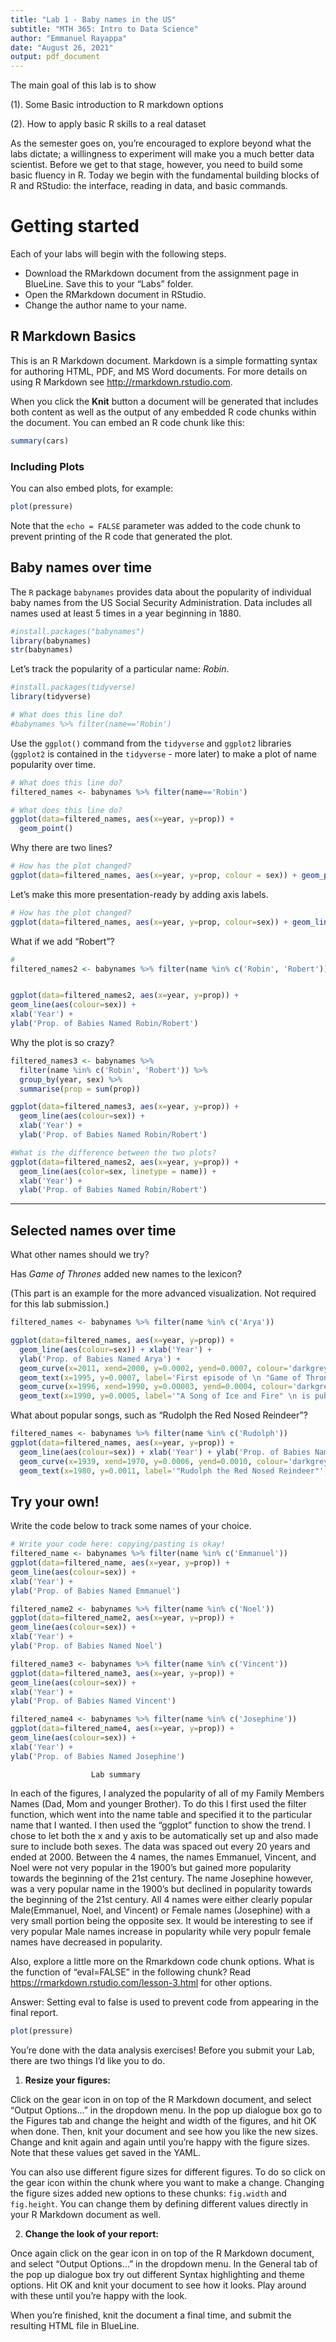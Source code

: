 ---
title: "Lab 1 - Baby names in the US"
subtitle: "MTH 365: Intro to Data Science"
author: "Emmanuel Rayappa"
date: "August 26, 2021"
output: pdf_document
---

The main goal of this lab is to show

(1). Some Basic introduction to R markdown options

(2). How to apply basic R skills to a real dataset

As the semester goes on, you're encouraged to explore beyond what the labs dictate; a willingness to experiment will make you a much better data scientist. Before we get to that stage, however, you need to build some basic fluency in R. Today we begin with the fundamental building blocks of R and RStudio: the interface, reading in data, and basic commands.

# Getting started

Each of your labs will begin with the following steps. 

- Download the RMarkdown document from the assignment page in BlueLine. Save this to your "Labs" folder.
- Open the RMarkdown document in RStudio.
- Change the author name to your name.

## R Markdown Basics

This is an R Markdown document. Markdown is a simple formatting syntax for authoring HTML, PDF, and MS Word documents. For more details on using R Markdown see <http://rmarkdown.rstudio.com>.

When you click the **Knit** button a document will be generated that includes both content as well as the output of any embedded R code chunks within the document. You can embed an R code chunk like this:

```{r cars}
summary(cars)
```

### Including Plots

You can also embed plots, for example:

```{r pressure, echo=FALSE}
plot(pressure)
```

Note that the `echo = FALSE` parameter was added to the code chunk to prevent printing of the R code that generated the plot.

## Baby names over time

The `R` package `babynames` provides data about the popularity of individual baby names from the US Social Security Administration. Data includes all names used at least 5 times in a year beginning in 1880.

```{r}
#install.packages("babynames")
library(babynames)
str(babynames)
```

Let's track the popularity of a particular name: _Robin_.

```{r, warning=FALSE, message=FALSE}
#install.packages(tidyverse)
library(tidyverse)

# What does this line do?
#babynames %>% filter(name=='Robin')
```

Use the `ggplot()` command from the `tidyverse` and `ggplot2` libraries (`ggplot2` is contained in the `tidyverse` - more later) to make a plot of name popularity over time.

```{r, fig.width=4, fig.height=3}
# What does this line do?
filtered_names <- babynames %>% filter(name=='Robin')

# What does this line do?
ggplot(data=filtered_names, aes(x=year, y=prop)) +
  geom_point()
```

Why there are two lines?

```{r}
# How has the plot changed?
ggplot(data=filtered_names, aes(x=year, y=prop, colour = sex)) + geom_point()
```

Let's make this more presentation-ready by adding axis labels.

```{r}
# How has the plot changed?
ggplot(data=filtered_names, aes(x=year, y=prop, colour=sex)) + geom_line() + xlab('Year') + ylab('Prop. of Babies Named Robin')
```

What if we add "Robert"?

```{r}
# 
filtered_names2 <- babynames %>% filter(name %in% c('Robin', 'Robert'))


ggplot(data=filtered_names2, aes(x=year, y=prop)) +
geom_line(aes(colour=sex)) +
xlab('Year') +
ylab('Prop. of Babies Named Robin/Robert')
```

Why the plot is so crazy?

```{r}
filtered_names3 <- babynames %>% 
  filter(name %in% c('Robin', 'Robert')) %>%
  group_by(year, sex) %>% 
  summarise(prop = sum(prop))

ggplot(data=filtered_names3, aes(x=year, y=prop)) +
  geom_line(aes(colour=sex)) +
  xlab('Year') +
  ylab('Prop. of Babies Named Robin/Robert')

#What is the difference between the two plots?
ggplot(data=filtered_names2, aes(x=year, y=prop)) +
  geom_line(aes(color=sex, linetype = name)) +
  xlab('Year') +
  ylab('Prop. of Babies Named Robin/Robert')
```
----

## Selected names over time

What other names should we try?

Has _Game of Thrones_ added new names to the lexicon?

(This part is an example for the more advanced visualization. Not required for this lab submission.)

```{r}
filtered_names <- babynames %>% filter(name %in% c('Arya'))

ggplot(data=filtered_names, aes(x=year, y=prop)) + 
  geom_line(aes(colour=sex)) + xlab('Year') +
  ylab('Prop. of Babies Named Arya') +
  geom_curve(x=2011, xend=2000, y=0.0002, yend=0.0007, colour='darkgrey') +
  geom_text(x=1995, y=0.0007, label='First episode of \n "Game of Thrones"', colour='black') +
  geom_curve(x=1996, xend=1990, y=0.00003, yend=0.0004, colour='darkgrey') +
  geom_text(x=1990, y=0.0005, label='"A Song of Ice and Fire" \n is published', colour='black')
```

What about popular songs, such as "Rudolph the Red Nosed Reindeer"?

```{r, echo=FALSE}
filtered_names <- babynames %>% filter(name %in% c('Rudolph'))
ggplot(data=filtered_names, aes(x=year, y=prop)) +
  geom_line(aes(colour=sex)) + xlab('Year') + ylab('Prop. of Babies Named Rudolph') +
  geom_curve(x=1939, xend=1970, y=0.0006, yend=0.0010, colour='darkgrey') +
  geom_text(x=1980, y=0.0011, label='"Rudolph the Red Nosed Reindeer"', colour='black')
```

## Try your own! 

Write the code below to track some names of your choice.

```{r}
# Write your code here: copying/pasting is okay!
filtered_name <- babynames %>% filter(name %in% c('Emmanuel'))
ggplot(data=filtered_name, aes(x=year, y=prop)) +
geom_line(aes(colour=sex)) +
xlab('Year') + 
ylab('Prop. of Babies Named Emmanuel')

filtered_name2 <- babynames %>% filter(name %in% c('Noel'))
ggplot(data=filtered_name2, aes(x=year, y=prop)) +
geom_line(aes(colour=sex)) +
xlab('Year') + 
ylab('Prop. of Babies Named Noel')

filtered_name3 <- babynames %>% filter(name %in% c('Vincent'))
ggplot(data=filtered_name3, aes(x=year, y=prop)) +
geom_line(aes(colour=sex)) +
xlab('Year') + 
ylab('Prop. of Babies Named Vincent')

filtered_name4 <- babynames %>% filter(name %in% c('Josephine'))
ggplot(data=filtered_name4, aes(x=year, y=prop)) +
geom_line(aes(colour=sex)) +
xlab('Year') + 
ylab('Prop. of Babies Named Josephine')

```
                      Lab summary

In each of the figures, I analyzed the popularity of all of my Family Members Names (Dad, Mom and younger Brother). To do this I first used the filter function, which went into the name table and specified it to the particular name that I wanted. I then used the "ggplot" function to show the trend. I chose to let both the x and y axis to be automatically set up and also made sure to include both sexes. The data was spaced out every 20 years and ended at 2000. Between the 4 names, the names Emmanuel, Vincent, and Noel were not very popular in the 1900's but gained more popularity towards the beginning of the 21st century. The name Josephine however, was a very popular name in the 1900's but declined in popularity towards the beginning of the 21st century. All 4 names were either clearly popular Male(Emmanuel, Noel, and Vincent) or Female names (Josephine) with a very small portion being the opposite sex. It would be interesting to see if very popular Male names increase in popularity while very populr female names have decreased in popularity. 


Also, explore a little more on the Rmarkdown code chunk options. What is the function of "eval=FALSE" in the following chunk? Read <https://rmarkdown.rstudio.com/lesson-3.html> for other options. 

Answer: Setting eval to false is used to prevent code from appearing in the final report.

```{r pressure1, eval=FALSE}
plot(pressure)
```


You're done with the data analysis exercises! Before you submit your Lab, there are two things I'd like you to do.

1. __Resize your figures:__

Click on the gear icon in on top of the R Markdown document, and select "Output Options..." in the dropdown menu. In the pop up dialogue box go to the Figures tab and change the height and width of the figures, and hit OK when done. Then, knit your document and see how you like the new sizes. Change and knit again and again until you're happy with the figure sizes. Note that these values get saved in the YAML.

You can also use different figure sizes for different figures. To do so click on the gear icon within the chunk where you want to make a change. Changing the figure sizes added new options to these chunks: `fig.width` and `fig.height`. You can change them by defining different values directly in your R Markdown document as well.

2. __Change the look of your report:__

Once again click on the gear icon in on top of the R Markdown document, and select "Output Options..." in the dropdown menu. In the General tab of the pop up dialogue box try out different Syntax highlighting and theme options. Hit OK and knit your document to see how it looks. Play around with these until you're happy with the look.

When you're finished, knit the document a final time, and submit the resulting HTML file in BlueLine.